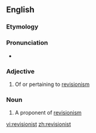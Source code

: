 ==English==

===Etymology===
{{suffix|revision|ist}}

===Pronunciation===
* {{a|US}} {{IPA|/ɹɪˈvɪʒənɪst/}}

===Adjective===
{{en-adj}}

# Of or pertaining to [[revisionism]]

===Noun===
{{en-noun}}

# A proponent of [[revisionism]]

[[vi:revisionist]]
[[zh:revisionist]]